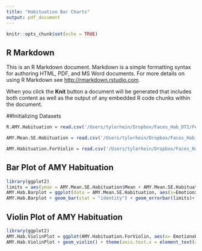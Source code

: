 ```yaml
---
title: "Habituation Bar Charts"
output: pdf_document
---
```


```r
knitr::opts_chunk$set(echo = TRUE)
```

## R Markdown

This is an R Markdown document. Markdown is a simple formatting syntax for authoring HTML, PDF, and MS Word documents. For more details on using R Markdown see <http://rmarkdown.rstudio.com>.

When you click the **Knit** button a document will be generated that includes both content as well as the output of any embedded R code chunks within the document. 

##Initializing Datasets
```r
R.AMY.Habituation = read.csv('/Users/tylerhein/Dropbox/Faces_Hab_DTI/February2017/Extracted_RAMY_Hab.csv')

AMY.Mean.SE.Habituation = read.csv('/Users/tylerhein/Dropbox/Faces_Hab_DTI/February2017/Extracted_RAMYHab_averageSE.csv')

AMY.Habituation.ForViolin = read.csv('/Users/tylerhein/Dropbox/Faces_Hab_DTI/February2017/ExtractedRAMYHabViolinPlots.csv')

```

## Bar Plot of AMY Habituation
```r
library(ggplot2)
limits = aes(ymax = AMY.Mean.SE.Habituation$Mean + AMY.Mean.SE.Habituation$SE, ymin = AMY.Mean.SE.Habituation$Mean - AMY.Mean.SE.Habituation$SE)
AMY.Hab.Barplot = ggplot(data = AMY.Mean.SE.Habituation, aes(x=EmotionxHalf, y = Mean, fill = Group))
AMY.Hab.Barplot + geom_bar(stat = "identity") + geom_errorbar(limits)+ theme(axis.text.x = element_text(angle = 60, hjust =1))
```

## Violin Plot of AMY Habituation
```r
library(ggplot2)
AMY.Hab.ViolinPlot = ggplot(AMY.Habituation.ForViolin, aes(x= EmotionxHalf, y = ContrastValue, fill = Group))
AMY.Hab.ViolinPlot + geom_violin() + theme(axis.text.x = element_text(angle = 60, hjust =1))
```
